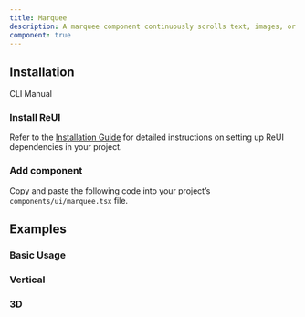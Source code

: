 ```yaml
---
title: Marquee
description: A marquee component continuously scrolls text, images, or videos in an infinite loop, with customizable speed, direction, and responsive design for engaging displays.
component: true
---
```


## Installation

<Tabs defaultValue="cli">

<TabsList>
  <TabsTrigger value="cli">CLI</TabsTrigger>
  <TabsTrigger value="manual">Manual</TabsTrigger>
</TabsList>

<TabsContent value="cli">
  <CliCommands name="marquee" />
</TabsContent>

<TabsContent value="manual">    
<Steps>

### Install ReUI

Refer to the [Installation Guide](/docs/installation) for detailed instructions on setting up ReUI dependencies in your project.

### Add component

Copy and paste the following code into your project’s `components/ui/marquee.tsx` file.

<ComponentPreview name="marquee" />

</Steps>

</TabsContent>

</Tabs>

## Examples

### Basic Usage

<ExamplePreview path="marquee/basic-usage" />

### Vertical

<ExamplePreview path="marquee/vertical" />

### 3D

<ExamplePreview path="marquee/3d" />